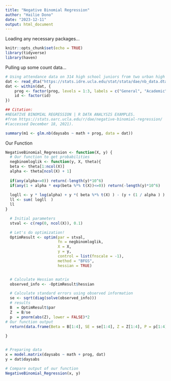 ---
title: "Negative Binomial Regression"
author: "Hailie Dono"
date: "2023-12-11"
output: html_document
---

Loading any necessary packages...
```{r setup, include=FALSE}
knitr::opts_chunk$set(echo = TRUE)
library(tidyverse)
library(haven)
```

Pulling up some count data...
```{r}
# Using attendance data on 314 high school juniors from two urban high schools from a UCLA's Statistical Methods and Data Analytics website
dat <- read_dta("https://stats.idre.ucla.edu/stat/stata/dae/nb_data.dta")
dat <- within(dat, {
    prog <- factor(prog, levels = 1:3, labels = c("General", "Academic", "Vocational"))
    id <- factor(id)
})

## Citation: 
#NEGATIVE BINOMIAL REGRESSION | R DATA ANALYSIS EXAMPLES. 
#from https://stats.oarc.ucla.edu/r/dae/negative-binomial-regression/
#(accessed December 18, 2021).

summary(m1 <- glm.nb(daysabs ~ math + prog, data = dat))
```

Our Function
```{r}
NegativeBinomial_Regression <- function(X, y) {
  # Our function to get probabilities
  negbinomloglik <- function(y, X, theta){
  beta <- theta[1:ncol(X)]
  alpha <- theta[ncol(X) + 1]
  
  if(any(alpha<=0)) return(-length(y)*10^6)
  if(any(1 + alpha * exp(beta %*% t(X))<=0)) return(-length(y)*10^6)
  
  logll <- y * log(alpha) + y *( beta %*% t(X) ) - (y + (1 / alpha ) ) * log( 1 + alpha * exp(beta %*% t(X))) + lgamma(y + (1 / alpha)) - lgamma ( y + 1)  - lgamma ( 1 / alpha)
  ll <- sum( logll  )
  ll
}

  # Initial parameters
  stval <- c(rep(0, ncol(X)), 0.1)

  # Let's do optimization!
  OptimResult <- optim(par = stval, 
                       fn = negbinomloglik,
                       X = X,
                       y = y,
                       control = list(fnscale = -1),
                       method = "BFGS",
                       hessian = TRUE)


  # Calculate Hessian matrix
  observed_info <- -OptimResult$hessian

  # Calculate standard errors using observed information
  se <- sqrt(diag(solve(observed_info)))
  # results
  B  = OptimResult$par
  Z  = B/se
  p  = pnorm(abs(Z), lower = FALSE)*2
# Our function output
  return(data.frame(Beta = B[1:4], SE = se[1:4], Z = Z[1:4], P = p[1:4]))
  
}


# Preparing data 
x = model.matrix(daysabs ~ math + prog, dat)
y = dat$daysabs

# Compare output of our function
NegativeBinomial_Regression(x, y)

```
